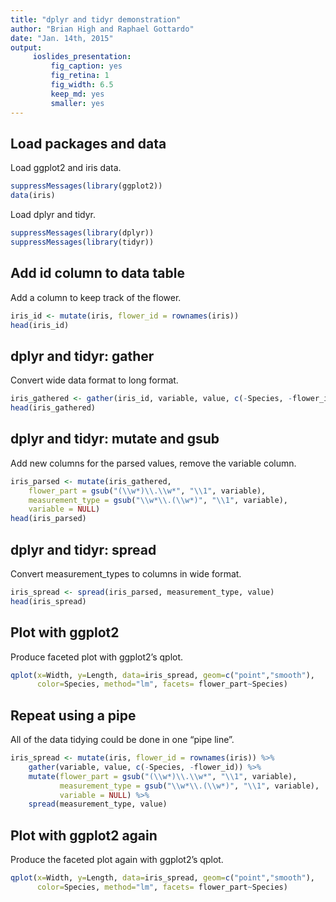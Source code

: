 ```yaml
---
title: "dplyr and tidyr demonstration"
author: "Brian High and Raphael Gottardo"
date: "Jan. 14th, 2015"
output:
     ioslides_presentation:
         fig_caption: yes
         fig_retina: 1
         fig_width: 6.5
         keep_md: yes
         smaller: yes
---
```


## Load packages and data
Load ggplot2 and iris data.

```r
suppressMessages(library(ggplot2))
data(iris)
```

Load dplyr and tidyr.

```r
suppressMessages(library(dplyr))
suppressMessages(library(tidyr))
```

## Add id column to data table

Add a column to keep track of the flower.

```r
iris_id <- mutate(iris, flower_id = rownames(iris))
head(iris_id)
```

## dplyr and tidyr: gather
Convert wide data format to long format.

```r
iris_gathered <- gather(iris_id, variable, value, c(-Species, -flower_id))
head(iris_gathered)
```

## dplyr and tidyr: mutate and gsub
Add new columns for the parsed values, remove the variable column.

```r
iris_parsed <- mutate(iris_gathered, 
    flower_part = gsub("(\\w*)\\.\\w*", "\\1", variable), 
    measurement_type = gsub("\\w*\\.(\\w*)", "\\1", variable),
    variable = NULL)
head(iris_parsed)
```

## dplyr and tidyr: spread
Convert measurement_types to columns in wide format.

```r
iris_spread <- spread(iris_parsed, measurement_type, value)
head(iris_spread)
```

## Plot with ggplot2
Produce faceted plot with ggplot2's qplot.

```r
qplot(x=Width, y=Length, data=iris_spread, geom=c("point","smooth"), 
      color=Species, method="lm", facets= flower_part~Species)
```

## Repeat using a pipe
All of the data tidying could be done in one "pipe line".

```r
iris_spread <- mutate(iris, flower_id = rownames(iris)) %>%
    gather(variable, value, c(-Species, -flower_id)) %>%
    mutate(flower_part = gsub("(\\w*)\\.\\w*", "\\1", variable), 
           measurement_type = gsub("\\w*\\.(\\w*)", "\\1", variable),
           variable = NULL) %>%
    spread(measurement_type, value)
```

## Plot with ggplot2 again
Produce the faceted plot again with ggplot2's qplot.

```r
qplot(x=Width, y=Length, data=iris_spread, geom=c("point","smooth"), 
      color=Species, method="lm", facets= flower_part~Species)
```
